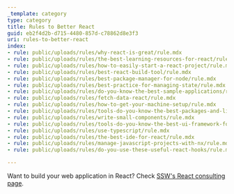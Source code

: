 ```yaml
---
_template: category
type: category
title: Rules to Better React
guid: eb2f4d2b-d715-4480-857d-c78862d8e3f3
uri: rules-to-better-react
index:
- rule: public/uploads/rules/why-react-is-great/rule.mdx
- rule: public/uploads/rules/the-best-learning-resources-for-react/rule.mdx
- rule: public/uploads/rules/how-to-easily-start-a-react-project/rule.mdx
- rule: public/uploads/rules/best-react-build-tool/rule.mdx
- rule: public/uploads/rules/best-package-manager-for-node/rule.mdx
- rule: public/uploads/rules/best-practice-for-managing-state/rule.mdx
- rule: public/uploads/rules/do-you-know-the-best-sample-applications/rule.mdx
- rule: public/uploads/rules/fetch-data-react/rule.mdx
- rule: public/uploads/rules/how-to-get-your-machine-setup/rule.mdx
- rule: public/uploads/rules/tools-do-you-know-the-best-packages-and-libraries-to-use-with-react/rule.mdx
- rule: public/uploads/rules/write-small-components/rule.mdx
- rule: public/uploads/rules/tools-do-you-know-the-best-ui-framework-for-react/rule.mdx
- rule: public/uploads/rules/use-typescript/rule.mdx
- rule: public/uploads/rules/the-best-ide-for-react/rule.mdx
- rule: public/uploads/rules/manage-javascript-projects-with-nx/rule.mdx
- rule: public/uploads/rules/do-you-use-these-useful-react-hooks/rule.mdx

---
```


Want to build your web application in React? Check [SSW's React consulting page](https://ssw.com.au/consulting/react).
